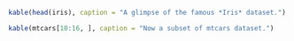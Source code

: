 \listoftables
\newpage

```r
kable(head(iris), caption = "A glimpse of the famous *Iris* dataset.")
```

\newpage

```r
kable(mtcars[10:16, ], caption = "Now a subset of mtcars dataset.")
```

\clearpage

